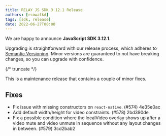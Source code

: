 ```yaml
---
title: RELAY JS SDK 3.12.1 Release
authors: [rsowalkd]
tags: [sdk, release]
date: 2022-06-27T00:00
---
```


We are happy to announce **JavaScript SDK 3.12.1**.

Upgrading is straightforward with our release process, which adheres to [Semantic Versioning](https://semver.org/).
Minor versions are guaranteed to not have breaking changes, so you can upgrade with confidence.

<ReleaseCard library="@signalwire/js" version="3.12.1" releaseType="minor"/>

{/* truncate */}


This is a maintenance release that contains a couple of minor fixes.

## Fixes

- Fix issue with missing constructors on `react-native`. (#574) 4e35e0ac
- Add default width/height for video constraints. (#578) 2bd390de
- Fix a possible condition where the localVideo overlay shows up after a video mute and video unmute in sequence without any layout changes in between. (#579) 3cd2bab2
